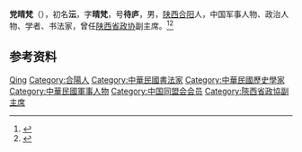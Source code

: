 '''党晴梵'''（{{bd|1885年||1966年|}}），初名'''沄'''，字'''晴梵'''，号'''待庐'''，男，[[陕西|陕西]][[合阳|合阳]]人，中国军事人物、政治人物、学者、书法家，曾任[[陕西省政协|陕西省政协]]副主席。<ref>{{Cite book|title=20世纪中国书画家印款小词典|author=倪文东主编; 王培东, 朱关田, 连家生等副主编|publisher=世界图书出版西安有限公司|year=2002|isbn=|location=西安|pages=}}</ref><ref>{{Cite book|title=篆书百联|author=倪文东, 郭芳宏编|publisher=世界图书出版西安有限公司|year=2011|isbn=|location=西安|pages=}}</ref>

== 参考资料 ==
{{reflist}}

{{中国人物小作品}}

{{Authority control}}
{{DEFAULTSORT:Dang党}}
[[Category:党姓|Qing]]
[[Category:合陽人|Category:合陽人]]
[[Category:中華民國書法家|Category:中華民國書法家]]
[[Category:中華民國歷史學家|Category:中華民國歷史學家]]
[[Category:中華民國軍事人物|Category:中華民國軍事人物]]
[[Category:中国同盟会会员|Category:中国同盟会会员]]
[[Category:陝西省政協副主席|Category:陝西省政協副主席]]